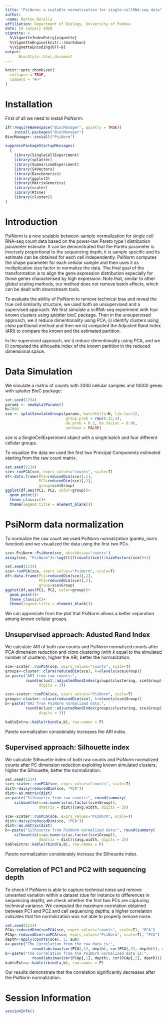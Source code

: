 ```yaml
---
title: "PsiNorm: a scalable normalization for single-cellRNA-seq data"
author: 
-name: Matteo Borella
affiliation: Department of Biology, University of Padova 
date: 19 January 2020
vignette: >
  %\VignetteIndexEntry{vignette}
  %\VignetteEngine{knitr::rmarkdown}
  %\VignetteEncoding{UTF-8}
output:
      BiocStyle::html_document  
---
```


```r
knitr::opts_chunk$set(
  collapse = TRUE,
  comment = "#>"
)
```

# Installation

First of all we need to install PsiNorm:

```r
if(!requireNamespace("BiocManager", quietly = TRUE))
    install.packages("BiocManager")
BiocManager::install("PsiNorm")
```

```r
suppressPackageStartupMessages(
  {
    library(SingleCellExperiment)
    library(splatter)
    library(SummarizedExperiment)
    library(S4Vectors)
    library(BiocGenerics)
    library(ggplot2)
    library(MatrixGenerics)
    library(scater)
    library(Rtsne)
    library(cluster)}
)
```

# Introduction

PsiNorm is a new scalable between-sample normalization for single cell RNA-seq count data based on the power-law Pareto type I  distribution parameter estimate. It can be demonstrated that the Pareto parameter is inversely proportional to the sequencing depth, it is sample specific and its estimate can be obtained for each cell independently. PsiNorm computes the shape parameter for each cellular sample and then uses it as multiplicative size factor to normalize the data. The final goal of the transformation is to align the gene expression distribution especially for those genes characterised by high expression. Note that, similar to other global scaling methods, our method does not remove batch effects, which can be dealt with downstream tools. 

To evaluate the ability of PsiNorm to remove technical bias and  reveal the true cell similarity structure, we used both an unsupervised and a supervised approach.
We first simulate a scRNA-seq experiment with four known clusters using $splatter$ bioC package.  Then in the unsupervised approach, we i) reduce dimentionality using PCA, ii) identify clusters using $clara$ partitional method and then we iii)  computed the Adjusted Rand Index (ARI) to compare the known and the estimated partition.

In the supervised approach, we i) reduce dimentionality using PCA, and we  ii)  computed the silhouette index of the  known partition in the reduced dimensional space. 

# Data Simulation

We simulate a matrix of counts with 2000 cellular samples and 10000 genes with splatter BioC package:

```r
set.seed(1234)
params <- newSplatParams()
N=2000
sce <- splatSimulateGroups(params, batchCells=N, lib.loc=12,
                           group.prob = rep(0.25,4),
                           de.prob = 0.2, de.facLoc = 0.06,
                           verbose = FALSE) 
```

sce is a SingleCellExperiment object with a single batch and four different cellular groups.

To visualize the data we used the first two Principal Components estimated starting from the raw count matrix.  
```r
set.seed(1234)
sce<-runPCA(sce, exprs_values="counts", scale=T)
df<-data.frame(PC1=reducedDim(sce)[,1],
               PC2=reducedDim(sce)[,2],
               group=sce$Group)
ggplot(df,aes(PC1, PC2, color=group))+
  geom_point()+
  theme_classic()+
  theme(legend.title = element_blank())
```

# PsiNorm data normalization 

To normalize the raw count we used  PsiNorm normalization (pareto_norm function) and we visualized the data using the first two PCs. 

```r
sce<-PsiNorm::PsiNorm(sce, whichAssay="counts") 
assay(sce, "PsiNorm")<-log2(t(t(counts(sce))/sizeFactors(sce))+1)

set.seed(1234)
sce<-runPCA(sce, exprs_values="PsiNorm", scale=T)
df<-data.frame(PC1=reducedDim(sce)[,1],
               PC2=reducedDim(sce)[,2],
               group=sce$Group)
ggplot(df,aes(PC1, PC2, color=group))+
  geom_point()+
  theme_classic()+
  theme(legend.title = element_blank())
```

We can appreciate from the plot that  PsiNorm allows a  better separation among known cellular groups.


## Unsupervised approach: Adusted Rand Index  

We calculate ARI of both raw counts and PsiNorm normalized counts after PCA dimension reduction and $clara$ clustering (with $k$ equal to the simulated number of clusters); higher the ARI, better the normalization. 

```r
sce<-scater::runPCA(sce, exprs_values="counts", scale=T)
groups<-cluster::clara(reducedDim(sce), k=nlevels(sce$Group))
a<-paste("ARI from raw counts:", 
         round(mclust::adjustedRandIndex(groups$clustering, sce$Group), 
               digits = 3))

sce<-scater::runPCA(sce, exprs_values="PsiNorm", scale=T)
groups<-cluster::clara(reducedDim(sce), k=nlevels(sce$Group))
b<-paste("ARI from PsiNorm normalized data:",
         round(mclust::adjustedRandIndex(groups$clustering, sce$Group), 
               digits = 3))

kableExtra::kable(rbind(a,b), row.names = F)
```
Pareto normalization considerably increases the ARI index.

## Supervised approach: Silhouette index

We calculate Silhouette index of both raw counts and PsiNorm normalized counts after PC dimension reduction exploiting known simulated clusters; higher the Silhouette, better the normalization. 

```r
set.seed(1234)
sce<-scater::runPCA(sce, exprs_values="counts", scale=T)
dist<-daisy(reducedDim(sce, "PCA"))
dist<-as.matrix(dist)
a<-paste("Silhouette from raw counts:", round(summary(
    silhouette(x=as.numeric(as.factor(sce$Group)),
               dmatrix = dist))$avg.width, digits = 3))

sce<-scater::runPCA(sce, exprs_values="PsiNorm", scale=T)
dist<-daisy(reducedDim(sce, "PCA"))
dist<-as.matrix(dist)
b<-paste("Silhouette from PsiNorm normalized data:", round(summary(
    silhouette(x=as.numeric(as.factor(sce$Group)),
               dmatrix = dist))$avg.width, digits = 3))
kableExtra::kable(rbind(a,b), row.names = F)
```
Pareto normalization considerably increses the Silhouette index. 


## Correlation of PC1 and PC2 with sequencing depth

To check if PsiNorm is able to capture technical noise and remove unwanted variation within a dataset (due for instance to differences in sequencing depth), we check whether the first two PCs are capturing technical variance. We computed the maximum correlation obtained between PC1 and PC2 and cell sequencing depths; a higher correlation indicates that the normalization was not able to properly remove noise.

```r
set.seed(1234)
PCA<-reducedDim(runPCA(sce, exprs_values="counts", scale=T), "PCA") 
PCAp<-reducedDim(runPCA(sce, exprs_values="PsiNorm", scale=T), "PCA")
depth<-apply(counts(sce), 2, sum)
a<-paste("The Correlation from the raw data is:",
            round(abs(max(cor(PCA[,1], depth), cor(PCA[,2], depth))), digits=3))
b<-paste("The Correlation from the PsiNorm normalized data is:",
            round(abs(max(cor(PCAp[,1], depth), cor(PCAp[,2], depth))), digits = 3))
kableExtra::kable(rbind(a,b), row.names = F)
```

Our results demonstrate that the correlation significantly decreases  after the PsiNorm normalization.

# Session Information
```r
sessionInfo()
```